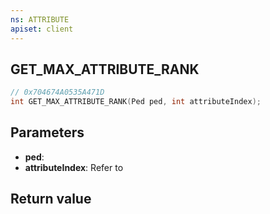 ```yaml
---
ns: ATTRIBUTE
apiset: client
---
```

## GET_MAX_ATTRIBUTE_RANK

```c
// 0x704674A0535A471D
int GET_MAX_ATTRIBUTE_RANK(Ped ped, int attributeIndex);
```

## Parameters
* **ped**:
* **attributeIndex**: Refer to <EmbeddedEnum name="ePedAttribute" />

## Return value
